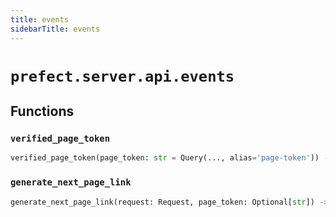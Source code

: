 ```yaml
---
title: events
sidebarTitle: events
---
```


# `prefect.server.api.events`

## Functions

### `verified_page_token` <sup><a href="https://github.com/prefecthq/prefect/blob/main/src/prefect/server/api/events.py#L165" target="_blank"><Icon icon="github" size="14" /></a></sup>

```python
verified_page_token(page_token: str = Query(..., alias='page-token')) -> str
```

### `generate_next_page_link` <sup><a href="https://github.com/prefecthq/prefect/blob/main/src/prefect/server/api/events.py#L246" target="_blank"><Icon icon="github" size="14" /></a></sup>

```python
generate_next_page_link(request: Request, page_token: Optional[str]) -> Optional[str]
```
